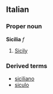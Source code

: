 ==Italian==
===Proper noun===
'''Sicilia''' ''f''

#[[Sicily]]

===Derived terms===
*[[siciliano]]
*[[siculo]]
